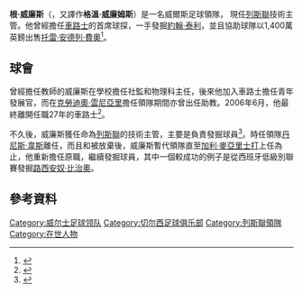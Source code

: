 {{noteTA
|G1=足球
|G2=英超
|G3=FAcup
|G4=列斯聯
|1=zh-hans:克劳迪奥·拉涅利;zh-hk:克勞迪奧·雲尼亞里;zh-tw:克勞迪奧·拉涅利;
}}

'''根·威廉斯'''（{{lang-en|'''Gwyn Williams'''}}，又譯作'''格溫·威廉姆斯'''）是一名威爾斯足球領隊， 現任[[列斯聯足球會|列斯聯]]技術主管。他曾經擔任[[車路士足球會|車路士]]的首席球探，一手發掘[[約翰·泰利|約翰·泰利]]，並且協助球隊以1,400萬英鎊出售[[托雷·安德列·費奧|托雷·安德列·費奧]]<ref>{{en}}{{cite news
  | last = Holt
  | first = Sarah
  | title = Scouting mission
  | publisher = BBC Sport
  | date = 2006-07-25
  | url = http://news.bbc.co.uk/sport1/hi/football/teams/c/chelsea/4988100.stm
  | accessdate = 2007-09-07
  | archive-date = 2020-04-27
  | archive-url = https://web.archive.org/web/20200427093547/http://news.bbc.co.uk/sport1/hi/football/teams/c/chelsea/4988100.stm
  | dead-url = no
  }}</ref>。

==球會==
曾經擔任{{Link-en|德雷頓莊園高中|Drayton Manor High School}}教師的威廉斯在學校擔任社監和物理科主任，後來他加入車路士擔任青年發展官，而在[[克勞迪奧·雲尼亞里|克勞迪奧·雲尼亞里]]擔任領隊期間亦曾出任助教。2006年6月，他最終離開任職27年的車路士<ref>{{en}}{{cite news
  | title = Williams leaves Stamford Bridge
  | publisher = BBC Sport
  | date = 2006-06-07
  | url = http://news.bbc.co.uk/sport1/hi/football/teams/c/chelsea/5054876.stm
  | accessdate = 2007-09-07
  | archive-date = 2007-01-02
  | archive-url = https://web.archive.org/web/20070102050449/http://news.bbc.co.uk/sport1/hi/football/teams/c/chelsea/5054876.stm
  | dead-url = no
  }}</ref>。


不久後，威廉斯獲任命為[[列斯聯足球會|列斯聯]]的技術主管，主要是負責發掘球員<ref>{{en}}{{cite news
 |last=Hay 
 |first=Phil 
 |title=Whites appoint ex-Blue Williams 
 |publisher=Yorkshire Evening Post 
 |date=2006-08-01 
 |url=http://www.yorkshireeveningpost.co.uk/leeds-united-news/Whites-appoint-exBlue-Williams.1665514.jp 
 |accessdate=2007-09-07 
 |archiveurl=https://web.archive.org/web/20070928075454/http://www.yorkshireeveningpost.co.uk/leeds-united-news/Whites-appoint-exBlue-Williams.1665514.jp 
 |archivedate=2007-09-28 
 |deadurl=yes 
}}</ref>。時任領隊[[丹尼斯·韋斯|丹尼斯·韋斯]]離任，而且{{Link-en|大衛·巴塞特|Dave Bassett}}和{{Link-en|約翰·甘農|John Gannon (footballer)}}被放棄後，威廉斯暫代領隊直至[[加利·麥亞里士打|加利·麥亞里士打]]上任為止，他重新擔任原職，繼續發掘球員，其中一個較成功的例子是從西班牙低級別聯賽發掘[[路西安奴·比治奧|路西安奴·比治奧]]。

== 參考資料==
{{reflist}}

{{列斯聯領隊}}

{{DEFAULTSORT:Williams, Gwyn}}
[[Category:威尔士足球领队|Category:威尔士足球领队]]
[[Category:切尔西足球俱乐部|Category:切尔西足球俱乐部]]
[[Category:列斯聯領隊|Category:列斯聯領隊]]
[[Category:在世人物|Category:在世人物]]